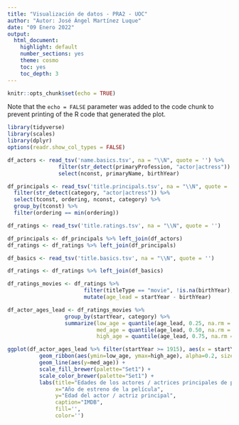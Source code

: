 ```yaml
---
title: "Visualización de datos - PRA2 - UOC"
author: "Autor: José Ángel Martínez Luque"
date: "09 Enero 2022"
output:
  html_document:
    highlight: default
    number_sections: yes
    theme: cosmo
    toc: yes
    toc_depth: 3
---
```


```r
knitr::opts_chunk$set(echo = TRUE)
```

Note that the `echo = FALSE` parameter was added to the code chunk to prevent printing of the R code that generated the plot.

```r
library(tidyverse)
library(scales)
library(dplyr)
options(readr.show_col_types = FALSE)
```

```r
df_actors <- read_tsv('name.basics.tsv', na = "\\N", quote = '') %>%
                filter(str_detect(primaryProfession, "actor|actress"))  %>%
                select(nconst, primaryName, birthYear)
```

```r
df_principals <- read_tsv('title.principals.tsv', na = "\\N", quote = '') %>%
  filter(str_detect(category, "actor|actress")) %>%
  select(tconst, ordering, nconst, category) %>%
  group_by(tconst) %>%
  filter(ordering == min(ordering))
```

```r
df_ratings <- read_tsv('title.ratings.tsv', na = "\\N", quote = '')
```

```r
df_principals <- df_principals %>% left_join(df_actors)
df_ratings <- df_ratings %>% left_join(df_principals)
```

```r
df_basics <- read_tsv('title.basics.tsv', na = "\\N", quote = '')
```

```r
df_ratings <- df_ratings %>% left_join(df_basics)
```

```r
df_ratings_movies <- df_ratings %>%
                        filter(titleType == "movie", !is.na(birthYear), numVotes >= 10) %>%
                        mutate(age_lead = startYear - birthYear)
```

```r
df_actor_ages_lead <- df_ratings_movies %>%
                  group_by(startYear, category) %>%
                  summarize(low_age = quantile(age_lead, 0.25, na.rm = T),
                            med_age = quantile(age_lead, 0.50, na.rm = T),
                            high_age = quantile(age_lead, 0.75, na.rm = T))
```

```r
ggplot(df_actor_ages_lead %>% filter(startYear >= 1915), aes(x = startYear, fill=category, color=category)) +
          geom_ribbon(aes(ymin=low_age, ymax=high_age), alpha=0.2, size=0) +
          geom_line(aes(y=med_age)) +
          scale_fill_brewer(palette="Set1") +
          scale_color_brewer(palette="Set1") +
          labs(title="Edades de los actores / actrices principales de películas a lo largo del tiempo",
               x="Año de estreno de la película",
               y="Edad del actor / actriz principal",
               caption="IMDB",
               fill='',
               color='')
```





